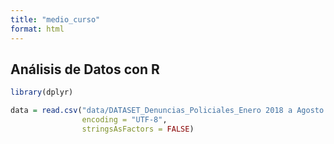 ```yaml
---
title: "medio_curso"
format: html
---
```


## Análisis de Datos con R

```r
library(dplyr)
```

```r
data = read.csv("data/DATASET_Denuncias_Policiales_Enero 2018 a Agosto 2025.csv", 
                encoding = "UTF-8", 
                stringsAsFactors = FALSE)
```

